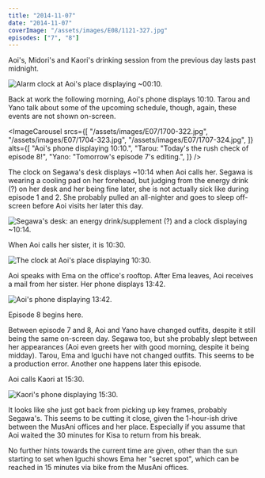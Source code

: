 ```yaml
---
title: "2014-11-07"
date: "2014-11-07"
coverImage: "/assets/images/E08/1121-327.jpg"
episodes: ["7", "8"]
---
```


Aoi's, Midori's and Kaori's drinking session from the previous day lasts past midnight.

![Alarm clock at Aoi's place displaying ~00:10.](/assets/images/E07/1627-321.jpg)

Back at work the following morning, Aoi's phone displays 10:10. Tarou and Yano talk about some of the upcoming schedule, though, again, these events are not shown on-screen.

<ImageCarousel
  srcs={[
    "/assets/images/E07/1700-322.jpg",
    "/assets/images/E07/1704-323.jpg",
    "/assets/images/E07/1707-324.jpg",
  ]}
  alts={[
    "Aoi's phone displaying 10:10.",
    "Tarou: \"Today's the rush check of episode 8!",
    "Yano: \"Tomorrow's episode 7's editing.",
  ]}
/>

The clock on Segawa's desk displays ~10:14 when Aoi calls her. Segawa is wearing a cooling pad on her forehead, but judging from the energy drink (?) on her desk and her being fine later, she is not actually sick like during episode 1 and 2. She probably pulled an all-nighter and goes to sleep off-screen before Aoi visits her later this day.

![Segawa's desk: an energy drink/supplement (?) and a clock displaying ~10:14.](/assets/images/E07/1719-324.jpg)

When Aoi calls her sister, it is 10:30.

![The clock at Aoi's place displaying 10:30.](/assets/images/E07/1809-326.jpg)

Aoi speaks with Ema on the office's rooftop. After Ema leaves, Aoi receives a mail from her sister. Her phone displays 13:42.

![Aoi's phone displaying 13:42.](/assets/images/E07/2249-326.jpg)

Episode 8 begins here.

<Alert>
  <CircleAlert />
  <AlertDescription>
    Between episode 7 and 8, Aoi and Yano have changed outfits, despite it still
    being the same on-screen day. Segawa too, but she probably slept between her
    appearances (Aoi even greets her with good morning, despite it being
    midday). Tarou, Ema and Iguchi have not changed outfits. This seems to be a
    production error. Another one happens later this episode.
  </AlertDescription>
</Alert>

Aoi calls Kaori at 15:30.

![Kaori's phone displaying 15:30.](/assets/images/E08/1431-328.jpg)

It looks like she just got back from picking up key frames, probably Segawa's. This seems to be cutting it close, given the 1-hour-ish drive between the MusAni offices and her place. Especially if you assume that Aoi waited the 30 minutes for Kisa to return from his break.

No further hints towards the current time are given, other than the sun starting to set when Iguchi shows Ema her "secret spot", which can be reached in 15 minutes via bike from the MusAni offices.
